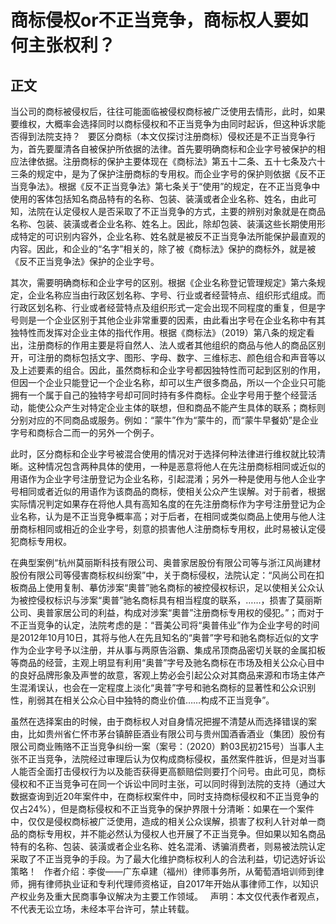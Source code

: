 # 商标侵权or不正当竞争，商标权人要如何主张权利？
## 正文
当公司的商标被侵权后，往往可能面临被侵权商标被广泛使用去情形，此时，如果要维权，大概率会选择同时以商标侵权和不正当竞争为由同时起诉，但这种诉求能否得到法院支持？
 
要区分商标（本文仅探讨注册商标）侵权还是不正当竞争行为，首先要厘清各自被保护所依据的法律。首先要明确商标和企业字号被保护的相应法律依据。注册商标的保护主要体现在《商标法》第五十二条、五十七条及六十三条的规定中，是为了保护注册商标的专用权。而企业字号的保护则依据《反不正当竞争法》。根据《反不正当竞争法》第七条关于“使用”的规定，在不正当竞争中使用的客体包括知名商品特有的名称、包装、装潢或者企业名称、姓名，由此可知，法院在认定侵权人是否采取了不正当竞争的方式，主要的辨别对象就是在商品名称、包装、装潢或者企业名称、姓名上。因此，除却包装、装潢这些长期使用形成特定的可识别内容外，企业名称、姓名就是被反不正当竞争法所能保护最直观的内容。因此，和企业的“名字”相关的，除了被《商标法》保护的商标外，就是被《反不正当竞争法》保护的企业字号。
 


其次，需要明确商标和企业字号的区别。根据《企业名称登记管理规定》第六条规定，企业名称应当由行政区划名称、字号、行业或者经营特点、组织形式组成。而行政区划名称、行业或者经营特点及组织形式一定会出现不同程度的重复，但是字号则是一个企业区别于其他企业非常重要的因素，由此看出字号在企业名称中有其独特性而发挥对企业主体的指代作用。根据《商标法》（2019）第八条的规定看出，注册商标的作用主要是将自然人、法人或者其他组织的商品与他人的商品区别开，可注册的商标包括文字、图形、字母、数字、三维标志、颜色组合和声音等以及上述要素的组合。因此，虽然商标和企业字号都因独特性而可起到区别的作用，但因一个企业只能登记一个企业名称，却可以生产很多商品，所以一个企业只可能拥有一个属于自己的独特字号却可同时持有多件商标。企业字号用于整个经营活动，能使公众产生对特定企业主体的联想，但和商品不能产生具体的联系；商标则分别对应的不同商品或服务。例如：“蒙牛”作为“蒙牛的，而“蒙牛早餐奶”是企业字号和商标合二而一的另外一个例子。
 


此时，区分商标和企业字号被混合使用的情况对于选择何种法律进行维权就比较清晰。这种情况包含两种具体的使用，一种是恶意将他人在先注册商标相同或近似的用语作为企业字号注册登记为企业名称，引起混淆；另外一种是使用与他人企业字号相同或者近似的用语作为该商品的商标，使相关公众产生误解。对于前者，根据实际情况判定如果存在将他人具有高知名度的在先注册商标作为字号注册登记为企业名称，认为是不正当竞争概率高；对于后者，在相同或类似商品上使用与他人注册商标相同或相近的企业字号，刻意的损害他人注册商标专用权，此时易被认定侵犯商标专用权。

在典型案例“杭州莫丽斯科技有限公司、奥普家居股份有限公司等与浙江风尚建材股份有限公司等侵害商标权纠纷案”中，关于商标侵权，法院认定：“风尚公司在扣板商品上使用复制、摹仿涉案“奧普”驰名商标的被控侵权标识，足以使相关公众认为被控侵权标识与涉案“奧普”驰名商标具有相当程度的联系，……，损害了莫丽斯公司、奥普家居公司的利益，构成对涉案“奧普”注册商标专用权的侵犯。”；而对于不正当竞争的认定，法院考虑的是：“晋美公司将“奥普伟业”作为企业字号的时间是2012年10月10日，其将与他人在先且知名的“奥普”字号和驰名商标近似的文字作为企业字号予以注册，并从事与两原告浴霸、集成吊顶商品密切关联的金属扣板等商品的经营，主观上明显有利用“奥普”字号及驰名商标在市场及相关公众心目中的良好品牌形象及声誉的故意，客观上势必会引起公众对其商品来源和市场主体产生混淆误认，也会在一定程度上淡化“奥普”字号和驰名商标的显著性和公众识别性，削弱其在相关公众心目中独特的商业价值……构成不正当竞争”。



虽然在选择案由的时候，由于商标权人对自身情况把握不清楚从而选择错误的案由，比如贵州省仁怀市茅台镇醉臣酒业有限公司与贵州国酒香酒业（集团）股份有限公司商业贿赂不正当竞争纠纷一案（案号：（2020）黔03民初215号）当事人主张不正当竞争，法院经过审理后认为仅构成商标侵权，虽然案件胜诉，但是对当事人能否全面打击侵权行为以及能否获得更高额赔偿则要打个问号。由此可见，商标侵权和不正当竞争可在同一个诉讼中同时主张，可以同时得到法院的支持（通过大数据查询到近20年案件中，在商标权案件中，同时支持商标侵权和不正当竞争的仅占24%），但是商标侵权和不正当竞争的保护界限十分清晰：如果在一个案件中，仅仅是侵权商标被广泛使用，造成的相关公众误解，损害了权利人针对单一商品的商标专用权，并不能必然认为侵权人也开展了不正当竞争。但如果以知名商品特有的名称、包装、装潢或者企业名称、姓名混淆、诱骗消费者，则易被法院认定采取了不正当竞争的手段。为了最大化维护商标权利人的合法利益，切记选好诉讼策略！
 
作者介绍：李俊——广东卓建（福州）律师事务所，从葡萄酒培训师到律师，拥有律师执业证和专利代理师资格证，自2017年开始从事律师工作，以知识产权业务及重大民商事争议解决为主要工作领域。
 
声明：本文仅代表作者观点，不代表无讼立场，未经本平台许可，禁止转载。
